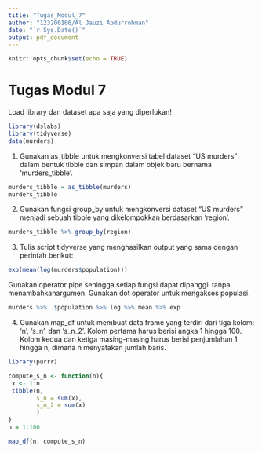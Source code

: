 ```yaml
---
title: "Tugas_Modul_7"
author: "123200106/Al Jauzi Abdurrohman"
date: "`r Sys.Date()`"
output: pdf_document
---
```


```r
knitr::opts_chunk$set(echo = TRUE)
```

# Tugas Modul 7

Load library dan dataset apa saja yang diperlukan!
```r
library(dslabs)
library(tidyverse)
data(murders)
```

1. Gunakan as_tibble untuk mengkonversi tabel dataset “US murders” dalam bentuk tibble
dan simpan dalam objek baru bernama ‘murders_tibble’.
```r
murders_tibble = as_tibble(murders)
murders_tibble
```

2. Gunakan fungsi group_by untuk mengkonversi dataset “US murders” menjadi sebuah tibble yang dikelompokkan berdasarkan ‘region’.
```r
murders_tibble %>% group_by(region)
```

3. Tulis script tidyverse yang menghasilkan output yang sama dengan perintah berikut:
```r
exp(mean(log(murders$population)))
```
Gunakan operator pipe sehingga setiap fungsi dapat dipanggil tanpa menambahkanargumen.
Gunakan dot operator untuk mengakses populasi.
```r
murders %>% .$population %>% log %>% mean %>% exp
```

4. Gunakan map_df untuk membuat data frame yang terdiri dari tiga kolom: ‘n’, ‘s_n’, dan ‘s_n_2’. Kolom pertama harus berisi angka 1 hingga 100. Kolom kedua dan ketiga masing-masing harus berisi penjumlahan 1 hingga n, dimana n menyatakan jumlah baris.
```r
library(purrr)

compute_s_n <- function(n){ 
 x <- 1:n 
 tibble(n,
        s_n = sum(x),
        s_n_2 = sum(x)
        ) 
}
n = 1:100

map_df(n, compute_s_n)
```
